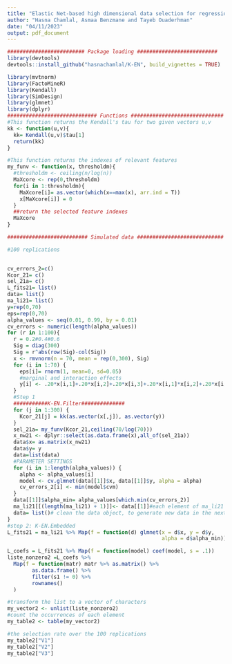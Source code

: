 ```yaml
---
title: "Elastic Net-based high dimensional data selection for regression"
author: "Hasna Chamlal, Asmaa Benzmane and Tayeb Ouaderhman"
date: "04/11/2023"
output: pdf_document
---
```


```r
######################### Package loading ##########################
library(devtools)
devtools::install_github("hasnachamlal/K-EN", build_vignettes = TRUE)

library(mvtnorm)
library(FactoMineR)
library(Kendall)
library(SimDesign)
library(glmnet)
library(dplyr)
############################# Functions ############################## 
#This function returns the Kendall's tau for two given vectors u,v
kk <- function(u,v){
  kk= Kendall(u,v)$tau[1]
  return(kk)
}

#This function returns the indexes of relevant features
my_funv <- function(x, thresholdm){
  #thresholdm <- ceiling(n/log(n))
  MaXcore <- rep(0,thresholdm)
  for(i in 1:thresholdm){
    MaXcore[i]= as.vector(which(x==max(x), arr.ind = T))
    x[MaXcore[i]] = 0
  }
  ##return the selected feature indexes
  MaXcore
}

########################## Simulated data ############################

#100 replications

                          
cv_errors_2=c()
Kcor_21= c()
sel_21a= c()
L_fits21= list()
data= list()
ma_li21= list()
y=rep(0,70)
eps=rep(0,70)
alpha_values <- seq(0.01, 0.99, by = 0.01)
cv_errors <- numeric(length(alpha_values))
for (r in 1:100){
  r = 0.2#0.4#0.6
  Sig = diag(300)
  Sig = r^abs(row(Sig)-col(Sig))
  x <- rmvnorm(n = 70, mean = rep(0,300), Sig)
  for (i in 1:70) {
    eps[i]= rnorm(1, mean=0, sd=0.05)
    #marginal and interaction effects
    y[i] <- .20*x[i,1]+.20*x[i,2]+.20*x[i,3]+.20*x[i,1]*x[i,2]+.20*x[i,2]*x[i,3]+eps[i]
  }
  #Step 1
  ###########K-EN.Filter##############
  for (j in 1:300) {
    Kcor_21[j] = kk(as.vector(x[,j]), as.vector(y))
  }
  sel_21a= my_funv(Kcor_21,ceiling(70/log(70)))
  x_nw21 <- dplyr::select(as.data.frame(x),all_of(sel_21a))
  data$x= as.matrix(x_nw21)
  data$y= y
  data=list(data)
  #PARAMETER SETTINGS
  for (i in 1:length(alpha_values)) {
    alpha <- alpha_values[i]
    model <- cv.glmnet(data[[1]]$x, data[[1]]$y, alpha = alpha)
    cv_errors_2[i] <- min(model$cvm)
  }
  data[[1]]$alpha_min= alpha_values[which.min(cv_errors_2)]
  ma_li21[[(length(ma_li21) + 1)]]<- data[[1]]#each element of ma_li21 corresponds to a sample (X,Y)
  data= list()# clean the data object, to generate new data in the next iteration
}
#step 2: K-EN.Embedded
L_fits21 = ma_li21 %>% Map(f = function(d) glmnet(x = d$x, y = d$y, 
                                                  alpha = d$alpha_min))

L_coefs = L_fits21 %>% Map(f = function(model) coef(model, s = .1))
liste_nonzero2 =L_coefs %>%
  Map(f = function(matr) matr %>% as.matrix() %>%
        as.data.frame() %>%
        filter(s1 != 0) %>% 
        rownames()
  )

#transform the list to a vector of characters
my_vector2 <- unlist(liste_nonzero2)
#count the occurrences of each element
my_table2 <- table(my_vector2)

#the selection rate over the 100 replications
my_table2["V1"]
my_table2["V2"]
my_table2["V3"]
```

